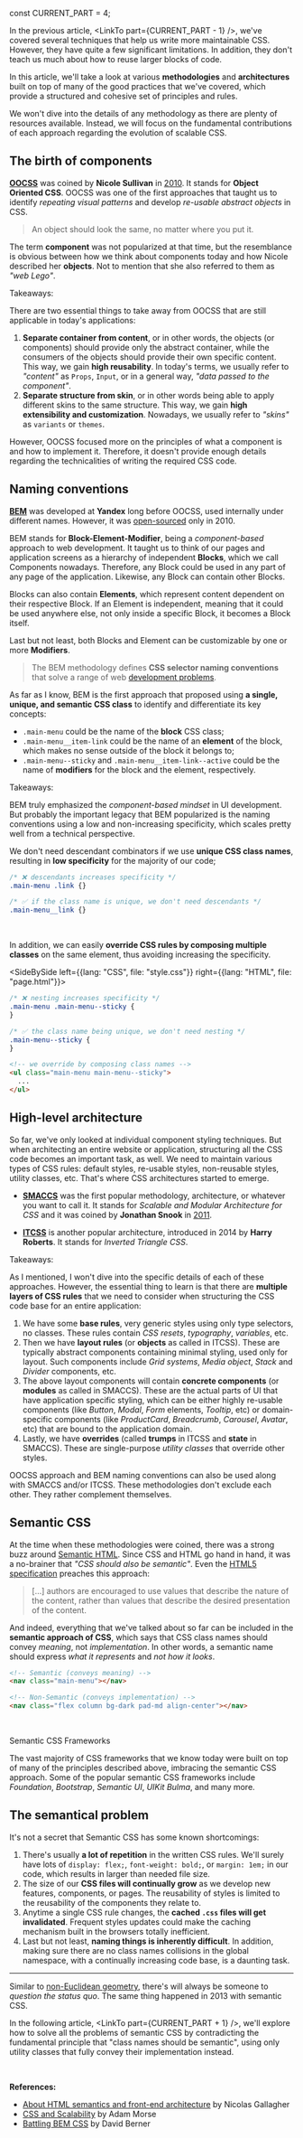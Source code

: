
const CURRENT_PART = 4;


<TOC current={CURRENT_PART} />

In the previous article, <LinkTo part={CURRENT_PART - 1} />, we've covered several techniques that help us write more maintainable CSS. However, they have quite a few significant limitations. In addition, they don't teach us much about how to reuse larger blocks of code.

In this article, we'll take a look at various **methodologies** and **architectures** built on top of many of the good practices that we've covered, which provide a structured and cohesive set of principles and rules.

<Note>
  We won't dive into the details of any methodology as there are plenty of
  resources available. Instead, we will focus on the fundamental contributions
  of each approach regarding the evolution of scalable CSS.
</Note>

## The birth of components

[**OOCSS**](https://github.com/stubbornella/oocss/wiki) was coined by **Nicole Sullivan** in [2010](http://www.stubbornella.org/content/2010/06/25/the-media-object-saves-hundreds-of-lines-of-code/). It stands for **Object Oriented CSS**. OOCSS was one of the first approaches that taught us to identify _repeating visual patterns_ and develop _re-usable abstract objects_ in CSS.

> An object should look the same, no matter where you put it.

The term **component** was not popularized at that time, but the resemblance is obvious between how we think about components today and how Nicole described her **objects**. Not to mention that she also referred to them as _"web Lego"_.

<Subheading>
  <Status type="ok" /> Takeaways:
</Subheading>

There are two essential things to take away from OOCSS that are still applicable in today's applications:

1. **Separate container from content**, or in other words, the objects (or components) should provide only the abstract container, while the consumers of the objects should provide their own specific content. This way, we gain **high reusability**. In today's terms, we usually refer to _"content"_ as `Props`, `Input`, or in a general way, _"data passed to the component"_.
2. **Separate structure from skin**, or in other words being able to apply different skins to the same structure. This way, we gain **high extensibility and customization**. Nowadays, we usually refer to _"skins"_ as `variants` or `themes`.

However, OOCSS focused more on the principles of what a component is and how to implement it. Therefore, it doesn't provide enough details regarding the technicalities of writing the required CSS code.

## Naming conventions

[**BEM**](https://en.bem.info/methodology/key-concepts/) was developed at **Yandex** long before OOCSS, used internally under different names. However, it was [open-sourced](https://en.bem.info/methodology/history/#bem-and-open-source-2010) only in 2010.

BEM stands for **Block-Element-Modifier**, being a _component-based_ approach to web development. It taught us to think of our pages and application screens as a hierarchy of independent **Blocks**, which we call Components nowadays. Therefore, any Block could be used in any part of any page of the application. Likewise, any Block can contain other Blocks.

Blocks can also contain **Elements**, which represent content dependent on their respective Block. If an Element is independent, meaning that it could be used anywhere else, not only inside a specific Block, it becomes a Block itself.

Last but not least, both Blocks and Element can be customizable by one or more **Modifiers**.

> The BEM methodology defines **CSS selector naming conventions** that solve a range of web [development problems](https://en.bem.info/methodology/solved-problems/).

As far as I know, BEM is the first approach that proposed using **a single, unique, and semantic CSS class** to identify and differentiate its key concepts:

- `.main-menu` could be the name of the **block** CSS class;
- `.main-menu__item-link` could be the name of an **element** of the block, which makes no sense outside of the block it belongs to;
- `.main-menu--sticky` and `.main-menu__item-link--active` could be the name of **modifiers** for the block and the element, respectively.

<Subheading>
  <Status type="ok" /> Takeaways:
</Subheading>

BEM truly emphasized the _component-based mindset_ in UI development. But probably the important legacy that BEM popularized is the naming conventions using a low and non-increasing specificity, which scales pretty well from a technical perspective.

We don't need descendant combinators if we use **unique CSS class names**, resulting in **low specificity** for the majority of our code;

<!-- prettier-ignore-start -->
```css
/* ❌ descendants increases specificity */
.main-menu .link {}

/* ✅ if the class name is unique, we don't need descendants */
.main-menu__link {}
```
<!-- prettier-ignore-end -->

<br />

In addition, we can easily **override CSS rules by composing multiple classes** on the same element, thus avoiding increasing the specificity.

<SideBySide left={{lang: "CSS", file: "style.css"}}  right={{lang: "HTML", file: "page.html"}}>

```css
/* ❌ nesting increases specificity */
.main-menu .main-menu--sticky {
}

/* ✅ the class name being unique, we don't need nesting */
.main-menu--sticky {
}
```

```html
<!-- we override by composing class names -->
<ul class="main-menu main-menu--sticky">
  ...
</ul>
```

</SideBySide>

## High-level architecture

So far, we've only looked at individual component styling techniques. But when architecting an entire website or application, structuring all the CSS code becomes an important task, as well. We need to maintain various types of CSS rules: default styles, re-usable styles, non-reusable styles, utility classes, etc. That's where CSS architectures started to emerge.

- [**SMACCS**](http://smacss.com/book/) was the first popular methodology, architecture, or whatever you want to call it. It stands for _Scalable and Modular Architecture for CSS_ and it was coined by **Jonathan Snook** in [2011](https://snook.ca/archives/html_and_css/css-architecture).

- [**ITCSS**](https://csswizardry.net/talks/2014/11/itcss-dafed.pdf) is another popular architecture, introduced in 2014 by **Harry Roberts**. It stands for _Inverted Triangle CSS_.

<Subheading>
  <Status type="ok" /> Takeaways:
</Subheading>

As I mentioned, I won't dive into the specific details of each of these approaches. However, the essential thing to learn is that there are **multiple layers of CSS rules** that we need to consider when structuring the CSS code base for an entire application:

1. We have some **base rules**, very generic styles using only type selectors, no classes. These rules contain _CSS resets_, _typography_, _variables_, etc.
2. Then we have **layout rules** (or **objects** as called in ITCSS). These are typically abstract components containing minimal styling, used only for layout. Such components include _Grid systems_, _Media object_, _Stack_ and _Divider_ components, etc.
3. The above layout components will contain **concrete components** (or **modules** as called in SMACCS). These are the actual parts of UI that have application specific styling, which can be either highly re-usable components (like _Button_, _Modal_, _Form_ elements, _Tooltip_, etc) or domain-specific components (like _ProductCard_, _Breadcrumb_, _Carousel_, _Avatar_, etc) that are bound to the application domain.
4. Lastly, we have **overrides** (called **trumps** in ITCSS and **state** in SMACCS). These are single-purpose _utility classes_ that override other styles.

<Note>
  OOCSS approach and BEM naming conventions can also be used along with SMACCS
  and/or ITCSS. These methodologies don't exclude each other. They rather
  complement themselves.
</Note>

## Semantic CSS

At the time when these methodologies were coined, there was a strong buzz around [Semantic HTML](https://developer.mozilla.org/en-US/docs/Glossary/Semantics). Since CSS and HTML go hand in hand, it was a no-brainer that _"CSS should also be semantic"_. Even the [HTML5 specification](https://html.spec.whatwg.org/multipage/dom.html#:~:text=authors%20are%20encouraged%20to%20use%20values%20that%20describe%20the%20nature%20of%20the%20content%2C%20rather%20than%20values%20that%20describe%20the%20desired%20presentation%20of%20the%20content.) preaches this approach:

> [...] authors are encouraged to use values that describe the nature of the content, rather than values that describe the desired presentation of the content.

And indeed, everything that we've talked about so far can be included in the **semantic approach of CSS**, which says that CSS class names should convey _meaning_, not _implementation_. In other words, a semantic name should express _what it represents_ and _not how it looks_.

```html
<!-- Semantic (conveys meaning) -->
<nav class="main-menu"></nav>

<!-- Non-Semantic (conveys implementation) -->
<nav class="flex column bg-dark pad-md align-center"></nav>
```

<br />

<Subheading>Semantic CSS Frameworks</Subheading>

The vast majority of CSS frameworks that we know today were built on top of many of the principles described above, imbracing the semantic CSS approach. Some of the popular semantic CSS frameworks include _Foundation_, _Bootstrap_, _Semantic UI_, _UIKit_ _Bulma_, and many more.

<!-- - [Foundation](https://get.foundation/) released in 2011;
- Twitter's widely adopted [Bootstrap](https://getbootstrap.com/) also released in 2011;
- The semantical [Semantic UI](https://semantic-ui.com/) in 2013;
- The lightweight [PureCSS](https://purecss.io/) also relesed in 2013;
- The minimalistic [UIKit](https://getuikit.com/) released in 2015;
- The CSS-only & no-JS [Bulma](https://bulma.io/) released in 2016, and many many more. -->

## The semantical problem

It's not a secret that Semantic CSS has some known shortcomings:

1. There's usually **a lot of repetition** in the written CSS rules. We'll surely have lots of `display: flex;`, `font-weight: bold;`, or `margin: 1em;` in our code, which results in larger than needed file size.
2. The size of our **CSS files will continually grow** as we develop new features, components, or pages. The reusability of styles is limited to the reusability of the components they relate to.
3. Anytime a single CSS rule changes, the **cached `.css` files will get invalidated**. Frequent styles updates could make the caching mechanism built in the browsers totally inefficient.
4. Last but not least, **naming things is inherently difficult**. In addition, making sure there are no class names collisions in the global namespace, with a continually increasing code base, is a daunting task.

---

Similar to [non-Euclidean geometry](https://en.wikipedia.org/wiki/Non-Euclidean_geometry), there's will always be someone to _question the status quo_. The same thing happened in 2013 with semantic CSS.

In the following article, <LinkTo part={CURRENT_PART + 1} />, we'll explore how to solve all the problems of semantic CSS by contradicting the fundamental principle that "class names should be semantic", using only utility classes that fully convey their implementation instead.

<br />

**References:**

- [About HTML semantics and front-end architecture](http://nicolasgallagher.com/about-html-semantics-front-end-architecture/) by Nicolas Gallagher
- [CSS and Scalability](https://mrmrs.cc/writing/scalable-css/) by Adam Morse
- [Battling BEM CSS](https://www.smashingmagazine.com/2016/06/battling-bem-extended-edition-common-problems-and-how-to-avoid-them/) by David Berner
